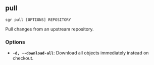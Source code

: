 
## pull

```sgr pull [OPTIONS] REPOSITORY```

Pull changes from an upstream repository.

### Options

  * **`-d, --download-all`**: Download all objects immediately instead on checkout.
